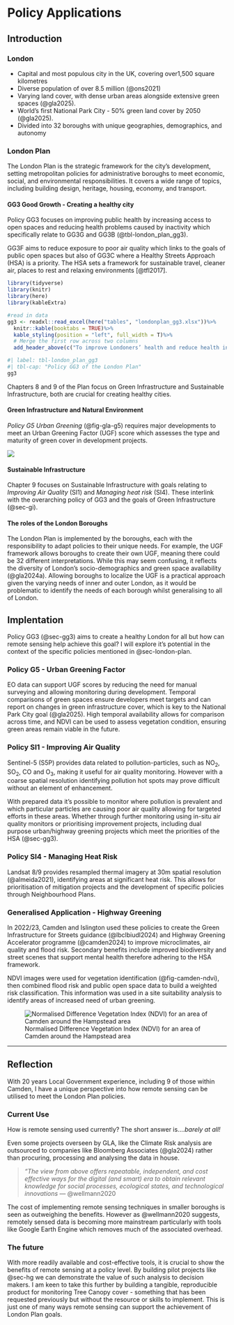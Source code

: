 # Policy Applications

## Introduction {#sec-4-intro}

### London {#sec-london}

-   Capital and most populous city in the UK, covering over1,500 square kilometres
-   Diverse population of over 8.5 million (@ons2021)
-   Varying land cover, with dense urban areas alongside extensive green spaces (@gla2025).
-   World's first National Park City - 50% green land cover by 2050 (@gla2025).
-   Divided into 32 boroughs with unique geographies, demographics, and autonomy

### London Plan {#sec-london-plan}

The London Plan is the strategic framework for the city's development, setting metropolitan policies for administrative boroughs to meet economic, social, and environmental responsibilities. It covers a wide range of topics, including building design, heritage, housing, economy, and transport.

#### GG3 Good Growth - Creating a healthy city {#sec-gg3}

Policy GG3 focuses on improving public health by increasing access to open spaces and reducing health problems caused by inactivity which specifically relate to GG3G and GG3B (@tbl-london_plan_gg3).

GG3F aims to reduce exposure to poor air quality which links to the goals of public open spaces but also of GG3C where a Healthy Streets Approach (HSA) is a priority. The HSA sets a framework for sustainable travel, cleaner air, places to rest and relaxing environments [@tfl2017].

```r
library(tidyverse)
library(knitr)
library(here)
library(kableExtra)

#read in data
gg3 <- readxl::read_excel(here("tables", "londonplan_gg3.xlsx"))%>% 
  knitr::kable(booktabs = TRUE)%>% 
  kable_styling(position = "left", full_width = T)%>%
  # Merge the first row across two columns
  add_header_above(c("To improve Londoners’ health and reduce health inequalities, those involved in planning and development must:" = 2))
```

```r
#| label: tbl-london_plan_gg3
#| tbl-cap: "Policy GG3 of the London Plan"
gg3
```

Chapters 8 and 9 of the Plan focus on Green Infrastructure and Sustainable Infrastructure, both are crucial for creating healthy cities.

#### Green Infrastructure and Natural Environment {#sec-gi}

*Policy G5 Urban Greening* (@fig-gla-g5) requires major developments to meet an Urban Greening Factor (UGF) score which assesses the type and maturity of green cover in development projects.

::: {#fig-gla-g5 fig-cap="Policy G5 Urban Greening of the London Plan"}
[![](images/londonplan_policyG5.png)](images/londonplan_policyG5.png)
:::

#### Sustainable Infrastructure {#sec-si}

Chapter 9 focuses on Sustainable Infrastructure with goals relating to *Improving Air Quality* (SI1) and *Managing heat risk* (SI4). These interlink with the overarching policy of GG3 and the goals of Green Infrastructure (@sec-gi).

#### The roles of the London Boroughs {#sec-londonboroughs}

The London Plan is implemented by the boroughs, each with the responsibility to adapt policies to their unique needs. For example, the UGF framework allows boroughs to create their own UGF, meaning there could be 32 different interpretations. While this may seem confusing, it reflects the diversity of London’s socio-demographics and green space availability (@gla2024a). Allowing boroughs to localize the UGF is a practical approach given the varying needs of inner and outer London, as it would be problematic to identify the needs of each borough whilst generalising to all of London.

## Implentation {#sec-implementation}

Policy GG3 (@sec-gg3) aims to create a healthy London for all but how can remote sensing help achieve this goal? I will explore it's potential in the context of the specific policies mentioned in @sec-london-plan.

### Policy G5 - Urban Greening Factor {#sec-g5}

EO data can support UGF scores by reducing the need for manual surveying and allowing monitoring during development. Temporal comparisons of green spaces ensure developers meet targets and can report on changes in green infrastructure cover, which is key to the National Park City goal (@gla2025). High temporal availability allows for comparison across time, and NDVI can be used to assess vegetation condition, ensuring green areas remain viable in the future.

### Policy SI1 - Improving Air Quality {#sec-si1}

Sentinel-5 (S5P) provides data related to pollution-particles, such as NO~2~, SO~2~, CO and O~3~, making it useful for air quality monitoring. However with a coarse spatial resolution identifying pollution hot spots may prove difficult without an element of enhancement.

With prepared data it's possible to monitor where pollution is prevalent and which particular particles are causing poor air quality allowing for targeted efforts in these areas. Whether through further monitoring using in-situ air quality monitors or prioritising improvement projects, including dual purpose urban/highway greening projects which meet the priorities of the HSA (@sec-gg3).

### Policy SI4 - Managing Heat Risk {#sec-si4}

Landsat 8/9 provides resampled thermal imagery at 30m spatial resolution (@almeida2021), identifying areas at significant heat risk. This allows for prioritisation of mitigation projects and the development of specific policies through Neighbourhood Plans.

### Generalised Application - Highway Greening {#sec-hg}

In 2022/23, Camden and Islington used these policies to create the Green Infrastructure for Streets guidance (@lbclbiudl2024) and Highway Greening Accelerator programme (@camden2024) to improve microclimates, air quality and flood risk. Secondary benefits include improved biodiversity and street scenes that support mental health therefore adhering to the HSA framework.

NDVI images were used for vegetation identification (@fig-camden-ndvi), then combined flood risk and public open space data to build a weighted risk classification. This information was used in a site suitability analysis to identify areas of increased need of urban greening.

![Normalised Difference Vegetation Index (NDVI) for an area of Camden around the Hampstead area](images/ndvi2023.png){#fig-camden-ndvi fig-align="center"}

------------------------------------------------------------------------

## Reflection {#sec-4-reflection}

With 20 years Local Government experience, including 9 of those within Camden, I have a unique perspective into how remote sensing can be utilised to meet the London Plan policies.

### Current Use

How is remote sensing used currently? The short answer is....*barely at all!*

Even some projects overseen by GLA, like the Climate Risk analysis are outsourced to companies like Bloomberg Associates (@gla2024) rather than procuring, processing and analysing the data in house.

> *"The view from above offers repeatable, independent, and cost effective ways for the digital (and smart) era to obtain relevant knowledge for social processes, ecological states, and technological innovations* — @wellmann2020

The cost of implementing remote sensing techniques in smaller boroughs is seen as outweighing the benefits. However as @wellmann2020 suggests, remotely sensed data is becoming more mainstream particularly with tools like Google Earth Engine which removes much of the associated overhead.

### The future

With more readily available and cost-effective tools, it is crucial to show the benefits of remote sensing at a policy level. By building pilot projects like @sec-hg we can demonstrate the value of such analysis to decision makers. I am keen to take this further by building a tangible, reproducible product for monitoring Tree Canopy cover - something that has been requested previously but without the resource or skills to implement. This is just one of many ways remote sensing can support the achievement of London Plan goals.
